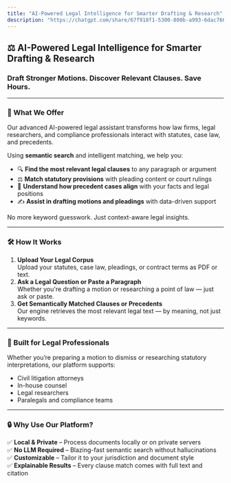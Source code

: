 ```yaml
---
title: "AI-Powered Legal Intelligence for Smarter Drafting & Research"
description: "https://chatgpt.com/share/67f918f1-5300-800b-a993-6dac766d5b78"
---
```


## ⚖️ **AI-Powered Legal Intelligence for Smarter Drafting & Research**

### Draft Stronger Motions. Discover Relevant Clauses. Save Hours.

---

### 🚀 What We Offer

Our advanced AI-powered legal assistant transforms how law firms, legal researchers, and compliance professionals interact with statutes, case law, and precedents.

Using **semantic search** and intelligent matching, we help you:

- 🔍 **Find the most relevant legal clauses** to any paragraph or argument
- ⚖️ **Match statutory provisions** with pleading content or court rulings
- 🧠 **Understand how precedent cases align** with your facts and legal positions
- ✍️ **Assist in drafting motions and pleadings** with data-driven support

No more keyword guesswork. Just context-aware legal insights.

---

### 🛠️ How It Works

1. **Upload Your Legal Corpus**\
   Upload your statutes, case law, pleadings, or contract terms as PDF or text.
2. **Ask a Legal Question or Paste a Paragraph**\
   Whether you're drafting a motion or researching a point of law — just ask or paste.
3. **Get Semantically Matched Clauses or Precedents**\
   Our engine retrieves the most relevant legal text — by meaning, not just keywords.

---

### 💼 Built for Legal Professionals

Whether you’re preparing a motion to dismiss or researching statutory interpretations, our platform supports:

- Civil litigation attorneys
- In-house counsel
- Legal researchers
- Paralegals and compliance teams

---

### 🔒 Why Use Our Platform?

✅ **Local & Private** – Process documents locally or on private servers\
✅ **No LLM Required** – Blazing-fast semantic search without hallucinations\
✅ **Customizable** – Tailor it to your jurisdiction and document style\
✅ **Explainable Results** – Every clause match comes with full text and citation